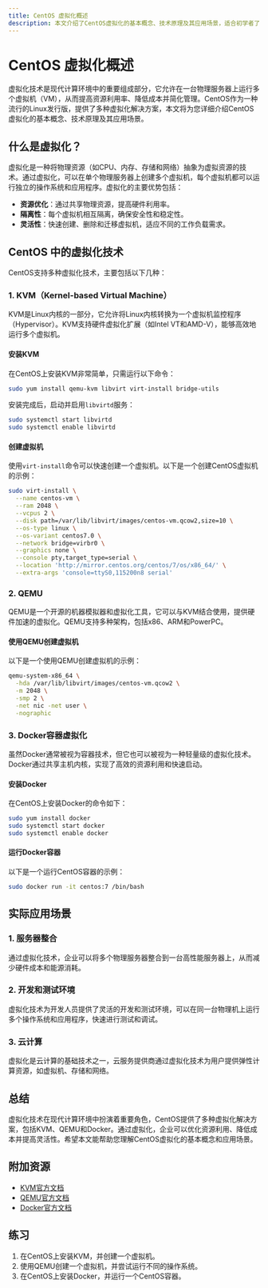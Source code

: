 ```yaml
---
title: CentOS 虚拟化概述
description: 本文介绍了CentOS虚拟化的基本概念、技术原理及其应用场景，适合初学者了解虚拟化技术的基础知识。
---
```


# CentOS 虚拟化概述

虚拟化技术是现代计算环境中的重要组成部分，它允许在一台物理服务器上运行多个虚拟机（VM），从而提高资源利用率、降低成本并简化管理。CentOS作为一种流行的Linux发行版，提供了多种虚拟化解决方案，本文将为您详细介绍CentOS虚拟化的基本概念、技术原理及其应用场景。

## 什么是虚拟化？

虚拟化是一种将物理资源（如CPU、内存、存储和网络）抽象为虚拟资源的技术。通过虚拟化，可以在单个物理服务器上创建多个虚拟机，每个虚拟机都可以运行独立的操作系统和应用程序。虚拟化的主要优势包括：

- **资源优化**：通过共享物理资源，提高硬件利用率。
- **隔离性**：每个虚拟机相互隔离，确保安全性和稳定性。
- **灵活性**：快速创建、删除和迁移虚拟机，适应不同的工作负载需求。

## CentOS 中的虚拟化技术

CentOS支持多种虚拟化技术，主要包括以下几种：

### 1. KVM（Kernel-based Virtual Machine）

KVM是Linux内核的一部分，它允许将Linux内核转换为一个虚拟机监控程序（Hypervisor）。KVM支持硬件虚拟化扩展（如Intel VT和AMD-V），能够高效地运行多个虚拟机。

#### 安装KVM

在CentOS上安装KVM非常简单，只需运行以下命令：

```bash
sudo yum install qemu-kvm libvirt virt-install bridge-utils
```

安装完成后，启动并启用`libvirtd`服务：

```bash
sudo systemctl start libvirtd
sudo systemctl enable libvirtd
```

#### 创建虚拟机

使用`virt-install`命令可以快速创建一个虚拟机。以下是一个创建CentOS虚拟机的示例：

```bash
sudo virt-install \
  --name centos-vm \
  --ram 2048 \
  --vcpus 2 \
  --disk path=/var/lib/libvirt/images/centos-vm.qcow2,size=10 \
  --os-type linux \
  --os-variant centos7.0 \
  --network bridge=virbr0 \
  --graphics none \
  --console pty,target_type=serial \
  --location 'http://mirror.centos.org/centos/7/os/x86_64/' \
  --extra-args 'console=ttyS0,115200n8 serial'
```

### 2. QEMU

QEMU是一个开源的机器模拟器和虚拟化工具，它可以与KVM结合使用，提供硬件加速的虚拟化。QEMU支持多种架构，包括x86、ARM和PowerPC。

#### 使用QEMU创建虚拟机

以下是一个使用QEMU创建虚拟机的示例：

```bash
qemu-system-x86_64 \
  -hda /var/lib/libvirt/images/centos-vm.qcow2 \
  -m 2048 \
  -smp 2 \
  -net nic -net user \
  -nographic
```

### 3. Docker容器虚拟化

虽然Docker通常被视为容器技术，但它也可以被视为一种轻量级的虚拟化技术。Docker通过共享主机内核，实现了高效的资源利用和快速启动。

#### 安装Docker

在CentOS上安装Docker的命令如下：

```bash
sudo yum install docker
sudo systemctl start docker
sudo systemctl enable docker
```

#### 运行Docker容器

以下是一个运行CentOS容器的示例：

```bash
sudo docker run -it centos:7 /bin/bash
```

## 实际应用场景

### 1. 服务器整合

通过虚拟化技术，企业可以将多个物理服务器整合到一台高性能服务器上，从而减少硬件成本和能源消耗。

### 2. 开发和测试环境

虚拟化技术为开发人员提供了灵活的开发和测试环境，可以在同一台物理机上运行多个操作系统和应用程序，快速进行测试和调试。

### 3. 云计算

虚拟化是云计算的基础技术之一，云服务提供商通过虚拟化技术为用户提供弹性计算资源，如虚拟机、存储和网络。

## 总结

虚拟化技术在现代计算环境中扮演着重要角色，CentOS提供了多种虚拟化解决方案，包括KVM、QEMU和Docker。通过虚拟化，企业可以优化资源利用、降低成本并提高灵活性。希望本文能帮助您理解CentOS虚拟化的基本概念和应用场景。

## 附加资源

- [KVM官方文档](https://www.linux-kvm.org/page/Main_Page)
- [QEMU官方文档](https://www.qemu.org/documentation/)
- [Docker官方文档](https://docs.docker.com/)

## 练习

1. 在CentOS上安装KVM，并创建一个虚拟机。
2. 使用QEMU创建一个虚拟机，并尝试运行不同的操作系统。
3. 在CentOS上安装Docker，并运行一个CentOS容器。